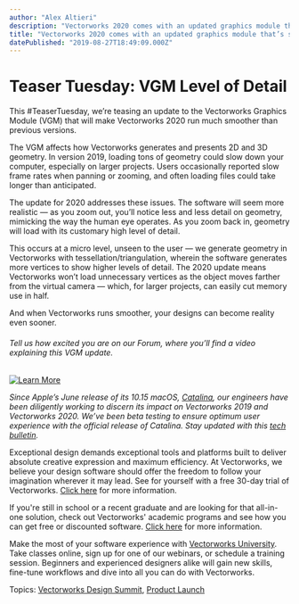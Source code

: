 ```yaml
---
author: "Alex Altieri"
description: "Vectorworks 2020 comes with an updated graphics module that’s sure to make the software run smoother."
title: "Vectorworks 2020 comes with an updated graphics module that’s sure to make the software run smoother." 
datePublished: "2019-08-27T18:49:09.000Z"
---
```

# Teaser Tuesday: VGM Level of Detail

This #TeaserTuesday, we’re teasing an update to the Vectorworks Graphics Module (VGM) that will make Vectorworks 2020 run much smoother than previous versions.

The VGM affects how Vectorworks generates and presents 2D and 3D geometry. In version 2019, loading tons of geometry could slow down your computer, especially on larger projects. Users occasionally reported slow frame rates when panning or zooming, and often loading files could take longer than anticipated.

The update for 2020 addresses these issues. The software will seem more realistic — as you zoom out, you’ll notice less and less detail on geometry, mimicking the way the human eye operates. As you zoom back in, geometry will load with its customary high level of detail.

This occurs at a micro level, unseen to the user — we generate geometry in Vectorworks with tessellation/triangulation, wherein the software generates more vertices to show higher levels of detail. The 2020 update means Vectorworks won’t load unnecessary vertices as the object moves farther from the virtual camera — which, for larger projects, can easily cut memory use in half.

And when Vectorworks runs smoother, your designs can become reality even sooner.

###### Tell us how excited you are on our Forum, where you’ll find a video explaining this VGM update.

[![Learn More](https://no-cache.hubspot.com/cta/default/3018241/1d13bf24-ff03-4635-9c8d-c1b99ccc0cdc.png)](https://cta-redirect.hubspot.com/cta/redirect/3018241/1d13bf24-ff03-4635-9c8d-c1b99ccc0cdc) 

_Since Apple’s June release of its 10.15 macOS, [Catalina](https://www.apple.com/macos/catalina-preview/), our engineers have been diligently working to discern its impact on Vectorworks 2019 and Vectorworks 2020\. We’ve been beta testing to ensure optimum user experience with the official release of Catalina. Stay updated with this [tech bulletin](https://forum.vectorworks.net/index.php?/articles.html/articles/tech-bulletins/apple-macos-1015-catalina-compatibility-r801/)._

Exceptional design demands exceptional tools and platforms built to deliver absolute creative expression and maximum efficiency. At Vectorworks, we believe your design software should offer the freedom to follow your imagination wherever it may lead. See for yourself with a free 30-day trial of Vectorworks. [Click here](https://www.vectorworks.net/trial/form) for more information.

If you're still in school or a recent graduate and are looking for that all-in-one solution, check out Vectorworks' academic programs and see how you can get free or discounted software. [Click here](https://www.vectorworks.net/en-US/education) for more information.

Make the most of your software experience with [Vectorworks University](https://university.vectorworks.net/). Take classes online, sign up for one of our webinars, or schedule a training session. Beginners and experienced designers alike will gain new skills, fine-tune workflows and dive into all you can do with Vectorworks.

 Topics: [Vectorworks Design Summit](https://blog.vectorworks.net/topic/vectorworks-design-summit), [Product Launch](https://blog.vectorworks.net/topic/product-launch) 

 
